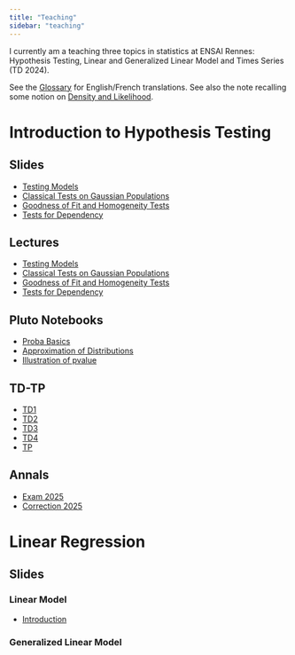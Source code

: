 ```yaml
---
title: "Teaching"
sidebar: "teaching"
---
```


I currently am a teaching three topics in statistics at ENSAI Rennes: Hypothesis Testing, Linear and Generalized Linear Model and Times Series (TD 2024). 

See the [Glossary](teaching/glossary.qmd) for English/French translations.
See also the note recalling some notion on [Density and Likelihood](teaching/probability/density_likelihood.qmd).

# Introduction to Hypothesis Testing

## Slides

- [Testing Models](teaching/hypothesis_testing/slides/testing_models.qmd)
- [Classical Tests on Gaussian Populations](teaching/hypothesis_testing/slides/gaussian_populations.qmd)
- [Goodness of Fit and Homogeneity Tests](teaching/hypothesis_testing/slides/goodness_of_fit_chi2.qmd)
- [Tests for Dependency](teaching/hypothesis_testing/slides/dependency.qmd)

## Lectures

- [Testing Models](teaching/hypothesis_testing/lectures/testing_models.qmd)  
- [Classical Tests on Gaussian Populations](teaching/hypothesis_testing/lectures/gaussian_populations.qmd)
- [Goodness of Fit and Homogeneity Tests](teaching/hypothesis_testing/lectures/goodness_of_fit_chi2.qmd)
- [Tests for Dependency](teaching/hypothesis_testing/lectures/dependency.qmd)

## Pluto Notebooks

- [Proba Basics](teaching/hypothesis_testing/pluto/proba_basics.jl)
- [Approximation of Distributions](teaching/hypothesis_testing/pluto/distribution_comparisons.html)
- [Illustration of pvalue](teaching/hypothesis_testing/pluto/illustration_pvalue.html)
 


## TD-TP

- [TD1](teaching/hypothesis_testing/TDs/TD1.qmd)
- [TD2](teaching/hypothesis_testing/TDs/TD2.qmd)
- [TD3](teaching/hypothesis_testing/TDs/TD3.qmd)
- [TD4](teaching/hypothesis_testing/TDs/TD4.qmd)
- [TP](teaching/hypothesis_testing/TDs/TP.qmd)

## Annals

- [Exam 2025](teaching/hypothesis_testing/annals/test_2025.qmd)
- [Correction 2025](teaching/hypothesis_testing/annals/correction_2025.qmd)

# Linear Regression

## Slides

### Linear Model
- [Introduction](teaching/linear_model/slides/introduction.qmd)

### Generalized Linear Model
